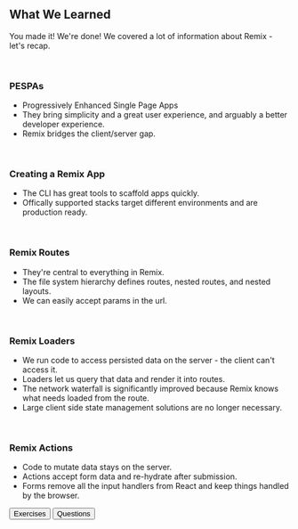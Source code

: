 ## What We Learned

You made it! We're done! We covered a lot of information about Remix - let's
recap.

<br />

### PESPAs

- Progressively Enhanced Single Page Apps
- They bring simplicity and a great user experience, and arguably a better
  developer experience.
- Remix bridges the client/server gap.

<br />

### Creating a Remix App

- The CLI has great tools to scaffold apps quickly.
- Offically supported stacks target different environments and are production
  ready.

<br />

### Remix Routes

- They're central to everything in Remix.
- The file system hierarchy defines routes, nested routes, and nested layouts.
- We can easily accept params in the url.

<br />

### Remix Loaders

- We run code to access persisted data on the server - the client can't access
  it.
- Loaders let us query that data and render it into routes.
- The network waterfall is significantly improved because Remix knows what needs
  loaded from the route.
- Large client side state management solutions are no longer necessary.

<br />

### Remix Actions

- Code to mutate data stays on the server.
- Actions accept form data and re-hydrate after submission.
- Forms remove all the input handlers from React and keep things handled by the
  browser.


<div className="button-group">
  <Link to="/modules/remix-actions/exercises">
    <button>Exercises</button>
  </Link>

  <Link to="/modules/in-review/questions">
    <button>Questions</button>
  </Link>
</div>
